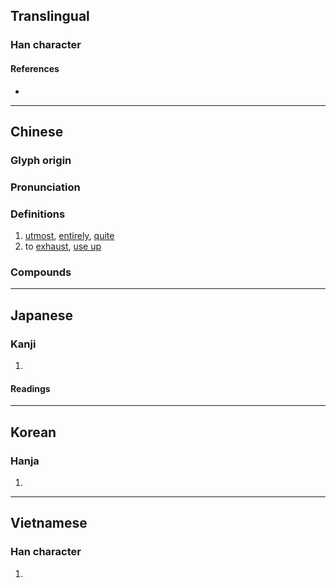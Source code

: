 {{also|殚}}
{{character info}}
==Translingual==

===Han character===
{{Han char|rn=78|rad=歹|as=12|sn=16|four=16256|canj=MNRRJ|ids=⿰歹單}}

====References====
* {{Han ref|kx=0583.300|dkj=16581|dj=0976.150|hdz=21394.160|uh=6BAB|ud=27563|bh=E9E3|bd=59875}}

----

==Chinese==
{{zh-forms|s=殚}}

===Glyph origin===
{{Han etym}}

===Pronunciation===
{{zh-pron
|m=dān
|m-s=
|c=daan1
|c-t=
|g=
|h=pfs=
|j=
|mb=
|md=
|mn=
|mn-t=
|w=
|x=
|mc=y
|oc=y
|cat=
}}

===Definitions===
{{zh-hanzi}}

# [[utmost]], [[entirely]], [[quite]]
# to [[exhaust]], [[use up]]

===Compounds===
{{zh-der|殫心|殫精竭慮}}

----

==Japanese==

===Kanji===
{{ja-kanji|grade=|rs=歹12}}

# {{rfdef|ja|sort=歹12}}

====Readings====
{{ja-readings
|goon=たん
|kanon=たん
|kun=つき-る}}

----

==Korean==

===Hanja===
{{ko-hanja|hangeul=탄|eumhun=}}

# {{rfdef|ko|sort=歹12}}

----

==Vietnamese==

===Han character===
{{vi-hantu|[[đan]], [[đàn]]|rs=歹12}}

# {{rfdef|vi|sort=歹12}}